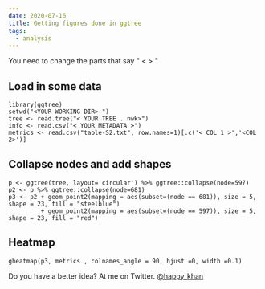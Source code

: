 ```yaml
---
date: 2020-07-16
title: Getting figures done in ggtree
tags:
  - analysis
---
```


You need to change the parts that say " < > "

## Load in some data 
``` sourceCode R
library(ggtree)
setwd("<YOUR WORKING DIR> ")
tree <- read.tree("< YOUR TREE . nwk>")
info <- read.csv("< YOUR METADATA >")
metrics <- read.csv("table-S2.txt", row.names=1)[.c('< COL 1 >','<COL 2>')]
```

## Collapse nodes and add shapes
```
p <- ggtree(tree, layout='circular') %>% ggtree::collapse(node=597) 
p2 <- p %>% ggtree::collapse(node=681)  
p3 <- p2 + geom_point2(mapping = aes(subset=(node == 681)), size = 5, shape = 23, fill = "steelblue") 
         + geom_point2(mapping = aes(subset=(node == 597)), size = 5, shape = 23, fill = "red")
```

## Heatmap

```
gheatmap(p3, metrics , colnames_angle = 90, hjust =0, width =0.1)
```

Do you have a better idea? At me on Twitter. [@happy_khan](https://twitter.com/happy_khan)
